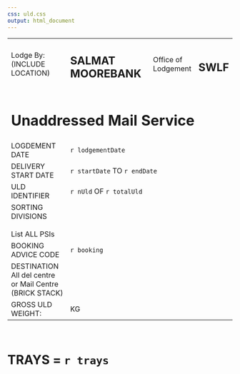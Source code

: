```yaml
---
css: uld.css
output: html_document
---
```


<table class = "page">

<tbody>

<tr>
<td class = "smallpad">Lodge By:
  <span class = "light"><br />(INCLUDE LOCATION)</span>
</td>
<td><h2>SALMAT MOOREBANK</h2></td>
<td>Office of <br />Lodgement</td>
<td><h2>SWLF</h2></td>
</tr>

<tr>
  <td colspan = "4" class = "shaded"><h1>Unaddressed Mail Service</h1></td>
</tr>

<tr>
  <td>LOGDEMENT DATE</td>
  <td colspan = "3"> `r lodgementDate`</td>
</tr>

<tr>
  <td>DELIVERY START DATE</td>
  <td colspan = "3">`r startDate` TO `r endDate`</td>
</tr>

<tr>
  <td>ULD IDENTIFIER</td>
  <td colspan = "3">`r nUld` OF `r totalUld`</td>
</tr>

<tr>
  <td class = "sorting">SORTING<br />DIVISIONS
    <br /><br />
    <span class = "light">
      List ALL PSIs
    </span>
  </td>
  <td colspan = "3"></td>
</tr>

<tr>
  <td>BOOKING ADVICE CODE</td>
  <td colspan = "3">`r booking`</td>
</tr>

<tr>
  <td>DESTINATION
    <span class = "light">
      <br />All del centre or Mail Centre<br />
      (BRICK STACK)
    </span>
  </td>
  <td colspan = "3"></td>
</tr>

<tr>
  <td>GROSS ULD<br />WEIGHT:</td>
  <td colspan = "3">KG</td>
</tr>

</tbody>
</table>

<br />
<h1>TRAYS = `r trays`</h1>
<br />
<br />
